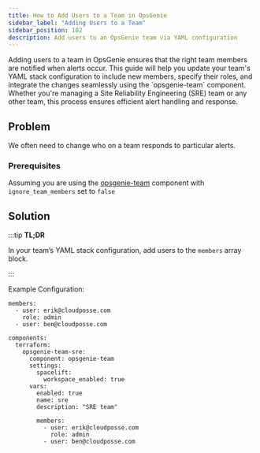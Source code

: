 ```yaml
---
title: How to Add Users to a Team in OpsGenie
sidebar_label: "Adding Users to a Team"
sidebar_position: 102
description: Add users to an OpsGenie team via YAML configuration
---
```


<Intro>
Adding users to a team in OpsGenie ensures that the right team members are notified when alerts occur. This guide will help you update your team's YAML stack configuration to include new members, specify their roles, and integrate the changes seamlessly using the `opsgenie-team` component. Whether you're managing a Site Reliability Engineering (SRE) team or any other team, this process ensures efficient alert handling and response.
</Intro>

## Problem

We often need to change who on a team responds to particular alerts.

### Prerequisites

Assuming you are using the [opsgenie-team](/components/library/aws/opsgenie-team/) component with `ignore_team_members` set to `false`

## Solution

:::tip
**TL;DR**

In your team’s YAML stack configuration, add users to the `members` array block.

:::

Example Configuration:

```
members:
  - user: erik@cloudposse.com
    role: admin
  - user: ben@cloudposse.com
```

```
components:
  terraform:
    opsgenie-team-sre:
      component: opsgenie-team
      settings:
        spacelift:
          workspace_enabled: true
      vars:
        enabled: true
        name: sre
        description: "SRE team"

        members:
          - user: erik@cloudposse.com
            role: admin
          - user: ben@cloudposse.com
```


